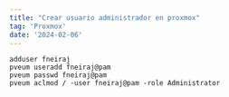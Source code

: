```yaml
---
title: "Crear usuario administrador en proxmox"
tag: 'Proxmox'
date: '2024-02-06'
---
```


```bash:as root
adduser fneiraj
pveum useradd fneiraj@pam
pveum passwd fneiraj@pam
pveum aclmod / -user fneiraj@pam -role Administrator
```
